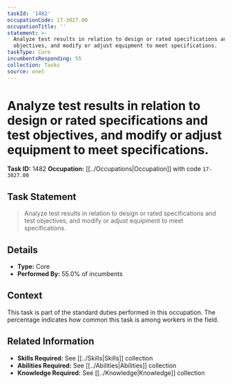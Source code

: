 ```yaml
---
taskId: '1482'
occupationCode: 17-3027.00
occupationTitle: ''
statement: >-
  Analyze test results in relation to design or rated specifications and test
  objectives, and modify or adjust equipment to meet specifications.
taskType: Core
incumbentsResponding: 55
collection: Tasks
source: onet
---
```

# Analyze test results in relation to design or rated specifications and test objectives, and modify or adjust equipment to meet specifications.

**Task ID:** 1482
**Occupation:** [[../Occupations|Occupation]] with code `17-3027.00`

## Task Statement

> Analyze test results in relation to design or rated specifications and test objectives, and modify or adjust equipment to meet specifications.

## Details

- **Type:** Core
- **Performed By:** 55.0% of incumbents

## Context

This task is part of the standard duties performed in this occupation. The percentage indicates how common this task is among workers in the field.

## Related Information

- **Skills Required:** See [[../Skills|Skills]] collection
- **Abilities Required:** See [[../Abilities|Abilities]] collection
- **Knowledge Required:** See [[../Knowledge|Knowledge]] collection
